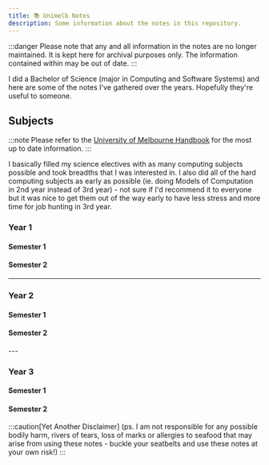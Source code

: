 ```yaml
---
title: 📚 Unimelb Notes
description: Some information about the notes in this repository.
---
```



:::danger
Please note that any and all information in the notes are no longer maintained. It is kept here for archival purposes only. The information contained within may be out of date.
:::

I did a Bachelor of Science (major in Computing and Software Systems) and here are some of the notes I've gathered over the years. Hopefully they're useful to someone.

## Subjects

:::note
Please refer to the [University of Melbourne Handbook](https://handbook.unimelb.edu.au/) for the most up to date information.
:::

I basically filled my science electives with as many computing subjects possible and took breadths that I was interested in. I also did all of the hard computing subjects as early as possible (ie. doing Models of Computation in 2nd year instead of 3rd year) - not sure if I'd recommend it to everyone but it was nice to get them out of the way early to have less stress and more time for job hunting in 3rd year.

### Year 1

#### Semester 1

<CardGrid>
  <Subject
    title="💻 COMP10001"
    href="/unimelb-notes/year1/comp10001/cheatsheet"
    description="Foundations of Computing"
    variant="note"
  />
  <Subject
    title="🧮 MAST10006"
    href="/unimelb-notes/year1/mast10006/w1"
    description="Calculus 2"
    variant="success"
  />
  <Subject
    title="🔬 PHYC10009"
    href="/unimelb-notes/year1/phyc10009"
    description="Foundations of Physics"
    variant="success"
  />
  <Subject
    title="💰 FNCE10002"
    href="/unimelb-notes/year1/fnce10002"
    description="Principles of Finance"
    variant="tip"
  />
</CardGrid>

#### Semester 2

<CardGrid>
  <Subject
    title="💻 COMP10002"
    href="/unimelb-notes/year1/comp10002"
    description="Foundations of Algorithms"
    variant="note"
  />
  <Subject
    title="🗄️ INFO20003"
    href="/unimelb-notes/year1/info20003"
    description="Database Systems"
    variant="note"
  />
  <Subject
    title="🧮 MAST10007"
    href="/unimelb-notes/year1/mast10007"
    description="Linear Algebra"
    variant="success"
  />
  <Subject
    title="🎮 CCDP10003"
    href="/unimelb-notes/year1/ccdp10003"
    description="Video Games: Remaking Reality"
    variant="tip"
  />
</CardGrid>

---

### Year 2

#### Semester 1

<CardGrid>
  <Subject
    title="💻 COMP20007"
    href="/unimelb-notes/year2/comp20007"
    description="Design of Algorithms"
    variant="note"
  />
  <Subject
    title="💻 SWEN20003"
    href="/unimelb-notes/year2/swen20003"
    description="Object Oriented Software Development"
    variant="note"
  />
  <Subject
    title="🧮 COMP20008"
    href="/unimelb-notes/year2/comp20008"
    description="Elements of Data Processing"
    variant="success"
  />
  <Subject
    title="🍃 EDUC10057"
    href="/unimelb-notes/year2/educ10057"
    description="Wellbeing, Motivation and Performance"
    variant="tip"
  />
</CardGrid>

#### Semester 2

<CardGrid>
  <Subject
    title="💻 COMP30026"
    href="/unimelb-notes/year2/comp30026"
    description="Models of Computation"
    variant="note"
  />
  <Subject
    title="🛡️ INFO30006"
    href="/unimelb-notes/year2/info30006"
    description="Information Security and Privacy"
    variant="success"
  />
  <Subject
    title="🧮 COMP30020"
    href="/unimelb-notes/year2/comp30020"
    description="0Declarative Programming"
    variant="success"
  />
  <Subject
    title="👾 COMP30019"
    href="/unimelb-notes/year2/comp30019"
    description="Graphics and Interaction"
    variant="tip"
  />
</CardGrid>
---

### Year 3

#### Semester 1

<CardGrid>
  <Subject
    title="💻 COMP30023"
    href="/unimelb-notes/year3/comp30023"
    description="Computer Systems"
    variant="note"
  />
  <Subject
    title="💻 SWEN30026"
    href="/unimelb-notes/year3/swen30026"
    description="Software Modelling and Design"
    variant="note"
  />
  <Subject
    title="🤖 COMP30024"
    href="/unimelb-notes/year3/comp30024"
    description="Artificial Intelligence"
    variant="success"
  />
  <Subject
    title="🧮 COMP30027"
    href="/unimelb-notes/year3/comp30027"
    description="Machine Learning"
    variant="success"
  />
</CardGrid>

#### Semester 2

<CardGrid>
  <Subject
    title="💻 COMP30022"
    href="/unimelb-notes/year3/comp30022"
    description="IT Project"
    variant="note"
  />
  <Subject
    title="🧮 MAST20018"
    href="/unimelb-notes/year3/mast20018"
    description="Discrete Mathematics and Operations Research"
    variant="success"
  />
  <Subject
    title="🔬 SCIE20001"
    href="/unimelb-notes/year3/scie20001"
    description="Thinking Scientifically"
    variant="success"
  />
  <Subject
    title="🎶 MUSI20174"
    href="/unimelb-notes/year3/musi20174"
    description="The Laptop Recording Studio"
    variant="tip"
  />
</CardGrid>

:::caution[Yet Another Disclaimer]
(ps. I am not responsible for any possible bodily harm, rivers of tears, loss of marks or allergies to seafood that may arise from using these notes - buckle your seatbelts and use these notes at your own risk!)
:::
